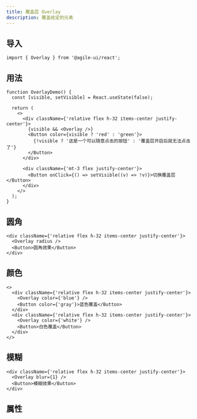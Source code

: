 ```yaml
---
title: 覆盖层 Overlay
description: 覆盖给定的元素
---
```


## 导入

```tsx
import { Overlay } from '@agile-ui/react';
```

## 用法

```tsx preview editable
function OverlayDemo() {
  const [visible, setVisible] = React.useState(false);

  return (
    <>
      <div className={'relative flex h-32 items-center justify-center'}>
        {visible && <Overlay />}
        <Button color={visible ? 'red' : 'green'}>
          {!visible ? '这是一个可以随意点击的按钮' : '覆盖层开启后就无法点击了'}
        </Button>
      </div>

      <div className={'mt-3 flex justify-center'}>
        <Button onClick={() => setVisible((v) => !v)}>切换覆盖层</Button>
      </div>
    </>
  );
}
```

## 圆角

```tsx preview editable
<div className={'relative flex h-32 items-center justify-center'}>
  <Overlay radius />
  <Button>圆角效果</Button>
</div>
```

## 颜色

```tsx preview editable
<>
  <div className={'relative flex h-32 items-center justify-center'}>
    <Overlay color={'blue'} />
    <Button color={'gray'}>蓝色覆盖</Button>
  </div>
  <div className={'relative flex h-32 items-center justify-center'}>
    <Overlay color={'white'} />
    <Button>白色覆盖</Button>
  </div>
</>
```

## 模糊

```tsx preview editable
<div className={'relative flex h-32 items-center justify-center'}>
  <Overlay blur={1} />
  <Button>模糊效果</Button>
</div>
```

## 属性

<PropsTable componentName="Overlay" />
